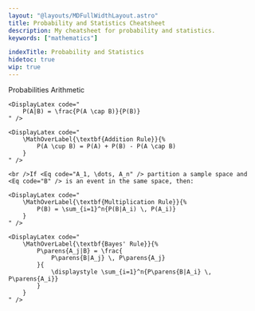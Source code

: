 ```yaml
---
layout: "@layouts/MDFullWidthLayout.astro"
title: Probability and Statistics Cheatsheet
description: My cheatsheet for probability and statistics.
keywords: ["mathematics"]

indexTitle: Probability and Statistics
hidetoc: true
wip: true
---
```





<CheatsheetBlock>

<CSFrame>
    <CSTitle>Probabilities Arithmetic</CSTitle>
    <DisplayLatex code="
        P(A^c) = 1 - P(A)
    " />

    <DisplayLatex code="
        P(A|B) = \frac{P(A \cap B)}{P(B)}
    " />

    <DisplayLatex code="
        \MathOverLabel{\textbf{Addition Rule}}{%
            P(A \cup B) = P(A) + P(B) - P(A \cap B)
        }
    " />

    <br />If <Eq code="A_1, \dots, A_n" /> partition a sample space and <Eq code="B" /> is an event in the same space, then:

    <DisplayLatex code="
        \MathOverLabel{\textbf{Multiplication Rule}}{%
            P(B) = \sum_{i=1}^n{P(B|A_i) \, P(A_i)}
        }
    " />

    <DisplayLatex code="
        \MathOverLabel{\textbf{Bayes' Rule}}{%
            P\parens{A_j|B} = \frac{
                P\parens{B|A_j} \, P\parens{A_j}
            }{
                \displaystyle \sum_{i=1}^n{P\parens{B|A_i} \, P\parens{A_i}}
            }
        }
    " />
</CSFrame>

</CheatsheetBlock>

